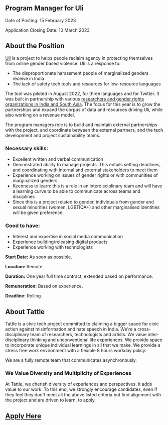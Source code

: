 ## Program Manager for Uli

Date of Posting: 15 February 2023

Application Closing Date: 10 March 2023

## About the Position
[Uli](uli.tattle.co.in) is a project to helps people reclaim agency in protecting themselves from online gender based violence. Uli is a response to:
- The disproportionate harassment people of marginalized genders receive in India
- The lack of safety tech tools and resources for low-resource languages  

The tool was piloted in August 2022, for three languages and for Twitter. It was built in partnership with various [researchers and gender rights organizations in India and South Asia](https://uli.tattle.co.in/about). The focus for this year is to grow the partnerships and expand the corpus of data and resources driving Uli, while also working on a revenue model. 

The program managers role is to build and maintain external partnerships with the project, and coordinate between the external partners, and the tech development and project sustainability teams. 

### Necessary skills: 
- Excellent written and verbal communication
- Demonstrated ability to manage projects. This entails setting deadlines, and coordinating with internal and external stakeholders to meet them
- Experience working on issues of gender rights or with communities of marginalized genders.
- Keenness to learn: this is a role in an interdisciplinary team and will have a learning curve to be able to communicate across teams and disciplines
- Since this is a project related to gender, individuals from gender and sexual minorities (women, LGBTIQA+) and other marginalised identities will be given preference. 

### Good to have:
- Interest and expertise in social media communication
- Experience building/releasing digital products
- Experience working with technologists

**Start Date:** As soon as possible.

**Location:** Remote

**Duration:** One year full time contract, extended based on performance.

**Remuneration:** Based on experience. 

**Deadline:** Rolling 

## About Tattle
Tattle is a civic tech project committed to claiming a bigger space for civic action against misinformation and hate speech in India. We're a cross-disciplinary team of researchers, technologists and artists. We value inter-disciplinary thinking and unconventional life experiences. We provide space to incorporate unique individual learnings in all that we make. We provide a stress free work environment with a flexible 8 hours workday policy. 


We are a fully remote team that communicates asynchronously.

### We Value Diversity and Multiplicity of Experiences
At Tattle, we cherish diversity of experiences and perspectives. It adds value to our work. To this end, we strongly encourage candidates, even if they feel they don't meet all the above listed criteria but find alignment with the project and are driven to learn, to apply.

## [Apply Here](https://docs.google.com/forms/d/e/1FAIpQLSf9kH9vWZoscBzxMITtxbTlmUJlogj9HejsZXUjs_H1dzssuQ/viewform?usp=sf_link)
